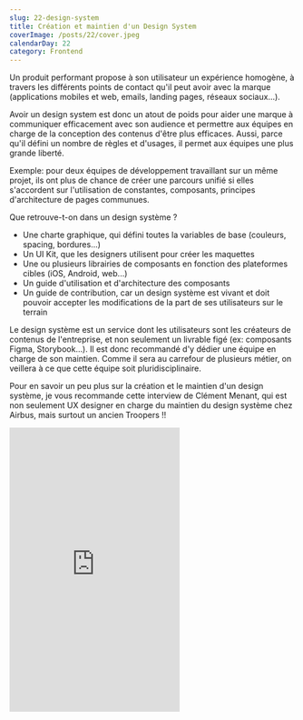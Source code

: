 ```yaml
---
slug: 22-design-system
title: Création et maintien d'un Design System
coverImage: /posts/22/cover.jpeg
calendarDay: 22
category: Frontend
---
```


Un produit performant propose à son utilisateur un expérience homogène, à travers les différents points de contact qu'il peut avoir avec la marque (applications mobiles et web, emails, landing pages, réseaux sociaux...).

Avoir un design system est donc un atout de poids pour aider une marque à communiquer efficacement avec son audience et permettre aux équipes en charge de la conception des contenus d'être plus efficaces. Aussi, parce qu'il défini un nombre de règles et d'usages, il permet aux équipes une plus grande liberté.

Exemple: pour deux équipes de développement travaillant sur un même projet, ils ont plus de chance de créer une parcours unifié si elles s'accordent sur l'utilisation de constantes, composants, principes d'architecture de pages communues.

Que retrouve-t-on dans un design système ?

- Une charte graphique, qui défini toutes la variables de base (couleurs, spacing, bordures...)
- Un UI Kit, que les designers utilisent pour créer les maquettes
- Une ou plusieurs librairies de composants en fonction des plateformes cibles (iOS, Android, web...)
- Un guide d'utilisation et d'architecture des composants
- Un guide de contribution, car un design système est vivant et doit pouvoir accepter les modifications de la part de ses utilisateurs sur le terrain

Le design système est un service dont les utilisateurs sont les créateurs de contenus de l'entreprise, et non seulement un livrable figé (ex: composants Figma, Storybook...). Il est donc recommandé d'y dédier une équipe en charge de son maintien. Comme il sera au carrefour de plusieurs métier, on veillera à ce que cette équipe soit pluridisciplinaire.

Pour en savoir un peu plus sur la création et le maintien d'un design système, je vous recommande cette interview de Clément Menant, qui est non seulement UX designer en charge du maintien du design système chez Airbus, mais surtout un ancien Troopers !!

<iframe
  frameBorder="0"
  loading="lazy"
  id="ausha-ZOr3"
  height="500"
  src="https://player.ausha.co/index.html?podcastId=y01XKCkxKedV&playlist=false&color=%2372238e&display=vertical&v=3&playerId=ausha-ZOr3"
></iframe>
